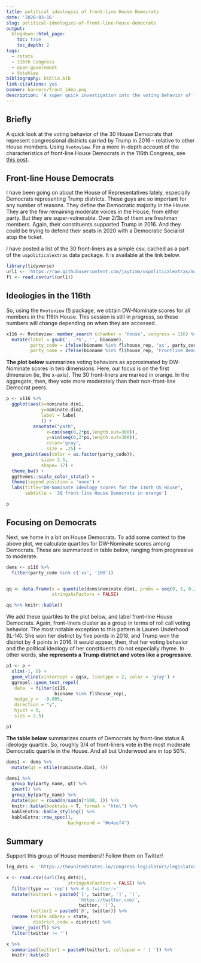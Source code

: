 ```yaml
---
title: political ideologies of front-line House Democrats
date: '2020-03-16'
slug: political-ideologies-of-front-line-house-democrats
output:
  blogdown::html_page:
    toc: true
    toc_depth: 2
tags:
  - rstats
  - 116th Congress
  - open-government
  - VoteView
bibliography: biblio.bib
link-citations: yes
banner: banners/front_ideo.png
description: 'A super quick investigation into the voting behavior of front-line House Democrats.'
---
```



## Briefly

A quick look at the voting behavior of the 30 House Democrats that represent congressional districts carried by Trump in 2016 -- relative to other House members.    Using `Rvoteview`.  For a more in-depth account of the characteristics of front-line House Democrats in the 116th Congress, see [this post](https://www.jtimm.net/2019/12/13/frontline-democrats/).



## Front-line House Democrats

I have been going on about the House of Representatives lately, especially Democrats representing Trump districts.  These guys are so important for any number of reasons.  They define the Democratic majority in the House.  They are the few remaining moderate voices in the House, from either party.  But they are super-vulnerable.  Over 2/3s of them are freshman members. Again, their constituents supported Trump in 2016.  And they could be trying to defend their seats in 2020 with a Democratic Socialist atop the ticket.


I have posted a list of the 30 front-liners as a simple csv, cached as a part of the `uspoliticalextras` data package.  It is available at the link below. 

```r
library(tidyverse)
url1 <- 'https://raw.githubusercontent.com/jaytimm/uspoliticalextras/master/clean-data-sets/thirty-one-house-democrats.csv'
fl <- read.csv(url(url1)) 
```



## Ideologies in the 116th

So, using the `Rvoteview` (!) package, we obtain DW-Nominate scores for all members in the 116th House.  This session is still in progress, so these numbers will change depending on when they are accessed.  

```r
x116 <- Rvoteview::member_search (chamber = 'House', congress = 116) %>%
  mutate(label = gsub(', .*$', '', bioname),
         party_code = ifelse(bioname %in% fl$house_rep, 'xx', party_code),
         party_name = ifelse(bioname %in% fl$house_rep, 'Frontline Dems', 'Other Dems'))
```


**The plot below** summarizes voting behaviors as approximated by DW-Nominate scores in two dimensions.  Here, our focus is on the first dimension (ie, the x-axis).  The 30 front-liners are marked in orange.  In the aggregate, then, they vote more moderately than their non-front-line Democrat peers.  

```r
p <- x116 %>%
  ggplot(aes(x=nominate.dim1, 
             y=nominate.dim2,
             label = label
             )) +
          annotate("path",
               x=cos(seq(0,2*pi,length.out=300)),
               y=sin(seq(0,2*pi,length.out=300)),
               color='gray',
               size = .25) +
  geom_point(aes(color = as.factor(party_code)), 
             size= 2.5, 
             shape= 17) +
  theme_bw() +
  ggthemes::scale_color_stata() +
  theme(legend.position = 'none') +
  labs(title="DW-Nominate ideology scores for the 116th US House",
       subtitle = '30 front-line House Democrats in orange')

p
```



## Focusing on Democrats

Next, we home in a bit on House Democrats.   To add some context to the above plot, we calculate quartiles for DW-Nominate scores among Democrats.  These are summarized in table below, ranging from progressive to moderate.

```r
dems <- x116 %>%
  filter(party_code %in% c('xx', '100')) 


qq <- data.frame(x = quantile(dems$nominate.dim1, probs = seq(0, 1, 0.25)),
                 stringsAsFactors = FALSE)

qq %>% knitr::kable()
```


We add these quartiles to the plot below, and label front-line House Democrats.  Again, front-liners cluster as a group in terms of roll call voting behavior.  The most notable exception to this pattern is Lauren Underhood (IL-14). She won her district by five points in 2018, and Trump won the district by 4 points in 2016.  It would appear, then, that her voting behavior and the political ideology of her constituents do not especially rhyme.  In  other words, **she represents a Trump district and votes like a progressive**. 

```r
p1 <- p +
  xlim(-1, 0) +
  geom_vline(xintercept = qq$x, linetype = 2, color = 'gray') +
  ggrepel::geom_text_repel(
   data  = filter(x116, 
                  bioname %in% fl$house_rep),
   nudge_y =  -0.005,
   direction = "y",
   hjust = 0, 
   size = 2.5)

p1
```


**The table below** summarizes counts of Democrats by front-line status & ideology quartile.  So, roughly 3/4 of front-liners vote in the most moderate Democratic quartile in the House. And all but Underwood are in top 50%.  

```r
dems1 <- dems %>%
  mutate(qt = ntile(nominate.dim1, 4))

dems1 %>% 
  group_by(party_name, qt) %>%
  count() %>%
  group_by(party_name) %>%
  mutate(per = round(n/sum(n)*100, 1)) %>%
  knitr::kable(booktabs = T, format = "html") %>%
  kableExtra::kable_styling() %>%
  kableExtra::row_spec(3,  
                       background = "#e4eef4")
```


## Summary

Support this group of House members!! Follow them on Twitter!

```r
leg_dets <- 'https://theunitedstates.io/congress-legislators/legislators-current.csv'

x <- read.csv((url(leg_dets)),
                       stringsAsFactors = FALSE) %>%
  filter(type == 'rep') %>% # & twitter!=''
  mutate(twitter1 = paste0('[', twitter, ']', '(',
                           'https://twitter.com/',
                           twitter, ')'),
         twitter2 = paste0('@', twitter)) %>%
  rename (state_abbrev = state,
          district_code = district) %>%
  inner_join(fl) %>%
  filter(twitter != '')

x %>%
  summarise(twitter1 = paste0(twitter1, collapse = ' | ')) %>%
  knitr::kable()
```



